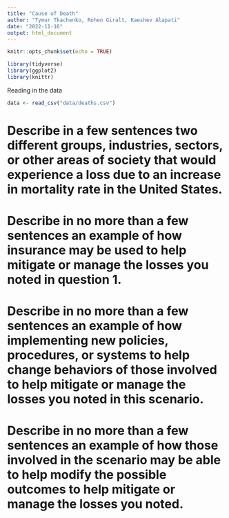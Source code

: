```yaml
---
title: "Cause of Death"
author: "Tymur Tkachenko, Rohen Giralt, Kaeshev Alapati"
date: "2022-11-16"
output: html_document
---
```


```r
knitr::opts_chunk$set(echo = TRUE)
```

```r
library(tidyverse)
library(ggplot2)
library(knittr)
```

Reading in the data
```r
data <- read_csv("data/deaths.csv")
```

# Describe in a few sentences two different groups, industries, sectors, or other areas of society that would experience a loss due to an increase in mortality rate in the United States.

# Describe in no more than a few sentences an example of how insurance may be used to help mitigate or manage the losses you noted in question 1.

# Describe in no more than a few sentences an example of how implementing new policies, procedures, or systems to help change behaviors of those involved to help mitigate or manage the losses you noted in this scenario.

# Describe in no more than a few sentences an example of how those involved in the scenario may be able to help modify the possible outcomes to help mitigate or manage the losses you noted.


